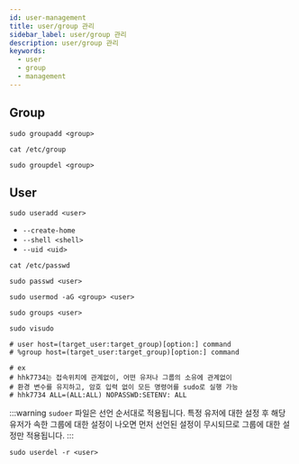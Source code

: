 ```yaml
---
id: user-management
title: user/group 관리
sidebar_label: user/group 관리
description: user/group 관리
keywords:
  - user
  - group
  - management
---
```


## Group

```shell
sudo groupadd <group>
```

```shell
cat /etc/group
```

```shell
sudo groupdel <group>
```

## User

```shell
sudo useradd <user>
```

- `--create-home`
- `--shell <shell>`
- `--uid <uid>`

```shell
cat /etc/passwd
```

```shell
sudo passwd <user>
```

```shell
sudo usermod -aG <group> <user>
```

```shell
sudo groups <user>
```

```shell
sudo visudo
```

```shell
# user host=(target_user:target_group)[option:] command
# %group host=(target_user:target_group)[option:] command

# ex
# hhk7734는 접속위치에 관계없이, 어떤 유저나 그룹의 소유에 관계없이
# 환경 변수를 유지하고, 암호 입력 없이 모든 명령어를 sudo로 실행 가능
# hhk7734 ALL=(ALL:ALL) NOPASSWD:SETENV: ALL
```

:::warning
`sudoer` 파일은 선언 순서대로 적용됩니다. 특정 유저에 대한 설정 후 해당 유저가 속한 그룹에 대한 설정이 나오면 먼저 선언된 설정이 무시되므로 그룹에 대한 설정만 적용됩니다.
:::

```shell
sudo userdel -r <user>
```
